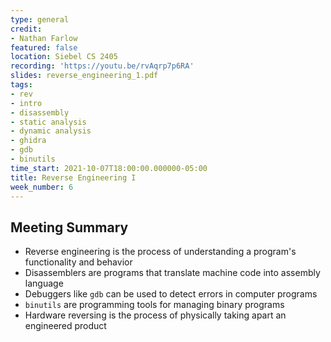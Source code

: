 ```yaml
---
type: general
credit:
- Nathan Farlow
featured: false
location: Siebel CS 2405
recording: 'https://youtu.be/rvAqrp7p6RA'
slides: reverse_engineering_1.pdf
tags:
- rev
- intro
- disassembly
- static analysis
- dynamic analysis
- ghidra
- gdb
- binutils
time_start: 2021-10-07T18:00:00.000000-05:00
title: Reverse Engineering I
week_number: 6
---
```

## Meeting Summary
- Reverse engineering is the process of understanding a program's functionality and behavior
- Disassemblers are programs that translate machine code into assembly language
- Debuggers like `gdb` can be used to detect errors in computer programs
- `binutils` are programming tools for managing binary programs
- Hardware reversing is the process of physically taking apart an engineered product